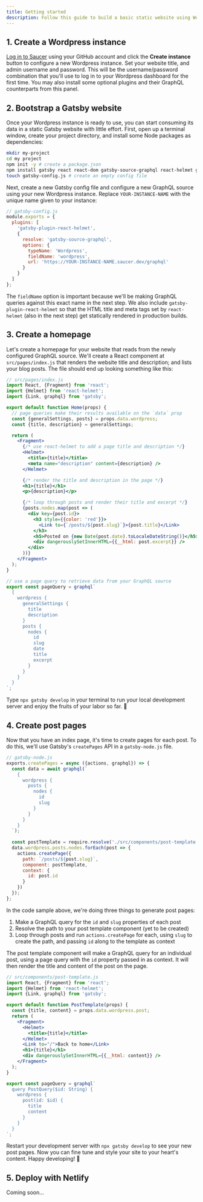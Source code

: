 ```yaml
---
title: Getting started
description: Follow this guide to build a basic static website using Wordpress, Gatsby, and Netlify.
---
```


## 1. Create a Wordpress instance

[Log in to Saucer](/dashboard) using your GitHub account and click the **Create instance** button to configure a new Wordpress instance. Set your website title, and admin username and password. This will be the username/password combination that you'll use to log in to your Wordpress dashboard for the first time. You may also install some optional plugins and their GraphQL counterparts from this panel.

## 2. Bootstrap a Gatsby website

Once your Wordpress instance is ready to use, you can start consuming its data in a static Gatsby website with little effort. First, open up a terminal window, create your project directory, and install some Node packages as dependencies:

```bash
mkdir my-project
cd my project
npm init -y # create a package.json
npm install gatsby react react-dom gatsby-source-graphql react-helmet gatsby-plugin-react-helmet # install dependencies
touch gatsby-config.js # create an empty config file
```

Next, create a new Gatsby config file and configure a new GraphQL source using your new Wordpress instance. Replace `YOUR-INSTANCE-NAME` with the unique name given to your instance:

```js
// gatsby-config.js
module.exports = {
  plugins: [
    'gatsby-plugin-react-helmet',
    {
      resolve: 'gatsby-source-graphql',
      options: {
        typeName: 'Wordpress',
        fieldName: 'wordpress',
        url: 'https://YOUR-INSTANCE-NAME.saucer.dev/graphql'
      }
    }
  ]
};
```

The `fieldName` option is important because we'll be making GraphQL queries against this exact name in the next step. We also include `gatsby-plugin-react-helmet` so that the HTML title and meta tags set by `react-helmet` (also in the next step) get statically rendered in production builds.

## 3. Create a homepage

Let's create a homepage for your website that reads from the newly configured GraphQL source. We'll create a React component at `src/pages/index.js` that renders the website title and description; and lists your blog posts. The file should end up looking something like this:

```jsx
// src/pages/index.js
import React, {Fragment} from 'react';
import {Helmet} from 'react-helmet';
import {Link, graphql} from 'gatsby';

export default function Home(props) {
  // page queries make their results available on the `data` prop
  const {generalSettings, posts} = props.data.wordpress;
  const {title, description} = generalSettings;

  return (
    <Fragment>
      {/* use react-helmet to add a page title and description */}
      <Helmet>
        <title>{title}</title>
        <meta name="description" content={description} />
      </Helmet>

      {/* render the title and description in the page */}
      <h1>{title}</h1>
      <p>{description}</p>

      {/* loop through posts and render their title and excerpt */}
      {posts.nodes.map(post => (
        <div key={post.id}>
          <h3 style={{color: 'red'}}>
            <Link to={`/posts/${post.slug}`}>{post.title}</Link>
          </h3>
          <h5>Posted on {new Date(post.date).toLocaleDateString()}</h5>
          <div dangerouslySetInnerHTML={{__html: post.excerpt}} />
        </div>
      ))}
    </Fragment>
  );
}

// use a page query to retrieve data from your GraphQL source
export const pageQuery = graphql`
  {
    wordpress {
      generalSettings {
        title
        description
      }
      posts {
        nodes {
          id
          slug
          date
          title
          excerpt
        }
      }
    }
  }
`;
```

Type `npx gatsby develop` in your terminal to run your local development server and enjoy the fruits of your labor so far. 🤩

## 4. Create post pages

Now that you have an index page, it's time to create pages for each post. To do this, we'll use Gatsby's `createPages` API in a `gatsby-node.js` file.

```js
// gatsby-node.js
exports.createPages = async ({actions, graphql}) => {
  const data = await graphql(`
    {
      wordpress {
        posts {
          nodes {
            id
            slug
          }
        }
      }
    }
  `);
  
  const postTemplate = require.resolve('./src/components/post-template.js');
  data.wordpress.posts.nodes.forEach(post => {
    actions.createPage({
      path: `/posts/${post.slug}`,
      component: postTemplate,
      context: {
        id: post.id
      }
    })
  });
};
```

In the code sample above, we're doing three things to generate post pages:

1. Make a GraphQL query for the `id` and `slug` properties of each post
1. Resolve the path to your post template component (yet to be created)
1. Loop through posts and run `actions.createPage` for each, using `slug` to create the path, and passing `id` along to the template as context

The post template component will make a GraphQL query for an individual post, using a page query with the `id` property passed in as context. It will then render the title and content of the post on the page.

```jsx
// src/components/post-template.js
import React, {Fragment} from 'react';
import {Helmet} from 'react-helmet';
import {Link, graphql} from 'gatsby';

export default function PostTemplate(props) {
  const {title, content} = props.data.wordpress.post;
  return (
    <Fragment>
      <Helmet>
        <title>{title}</title>
      </Helmet>
      <Link to="/">Back to home</Link>
      <h1>{title}</h1>
      <div dangerouslySetInnerHTML={{__html: content}} />
    </Fragment>
  );
}

export const pageQuery = graphql`
  query PostQuery($id: String) {
    wordpress {
      post(id: $id) {
        title
        content
      }
    }
  }
`;
```

Restart your development server with `npx gatsby develop` to see your new post pages. Now you can fine tune and style your site to your heart's content. Happy developing! 🚀

## 5. Deploy with Netlify

Coming soon...
